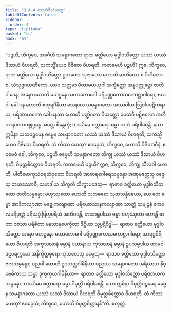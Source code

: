 ```yaml
---
title: "3.4.4 ယဿံဒိသံသုတ္တ"
tableOfContents: false
sidebar:
  order: 4
type: "tipitaka"
basket: "su"
book: "a5"
---
```



<DynamicBreadcrumb />

<Division number="134" book="a5" e="ch" v="16" p="133">

<Paragraph number="750" book="a5">
“ပဉ္စဟိ, ဘိက္ခဝေ, အင်္ဂေဟိ သမန္နာဂတော ရာဇာ ခတ္တိယော မုဒ္ဓါဝသိတ္တော ယဿံ ယဿံ ဒိသာယံ ဝိဟရတိ, သကသ္မိံယေဝ ဝိဇိတေ ဝိဟရတိ.
</Paragraph>

<Paragraph number="751" book="a5">
ကတမေဟိ ပဉ္စဟိ? ဣဓ, ဘိက္ခဝေ, ရာဇာ ခတ္တိယော မုဒ္ဓါဝသိတ္တော ဥဘတော သုဇာတော ဟောတိ မာတိတော စ ပိတိတော စ, သံသုဒ္ဓဂဟဏိကော, ယာဝ သတ္တမာ ပိတာမဟယုဂါ အက္ခိတ္တော အနုပက္ကုဋ္ဌော ဇာတိဝါဒေန; အဍ္ဎော ဟောတိ မဟဒ္ဓနော မဟာဘောဂေါ ပရိပုဏ္ဏကောသကောဋ္ဌာဂါရော; ဗလဝါ ခေါ ပန ဟောတိ စတုရင်္ဂိနိယာ သေနာယ သမန္နာဂတော အဿဝါယ ဩဝါဒပဋိကရာယ; ပရိဏာယကော ခေါ ပနဿ ဟောတိ ပဏ္ဍိတော ဝိယတ္တော မေဓာဝီ ပဋိဗလော အတီတာနာဂတပစ္စုပ္ပန္နေ အတ္ထေ စိန္တေတုံ; တဿိမေ စတ္တာရော ဓမ္မာ ယသံ ပရိပါစေန္တိ. သော ဣမိနာ ယသပဉ္စမေန ဓမ္မေန သမန္နာဂတော ယဿံ ယဿံ ဒိသာယံ ဝိဟရတိ, သကသ္မိံယေဝ ဝိဇိတေ ဝိဟရတိ. တံ ကိဿ ဟေတု? ဧဝဉှေတံ, ဘိက္ခဝေ, ဟောတိ ဝိဇိတာဝီနံ.
</Paragraph>

<Paragraph number="752" book="a5">
ဧဝမေဝံ ခေါ, ဘိက္ခဝေ, ပဉ္စဟိ ဓမ္မေဟိ သမန္နာဂတော ဘိက္ခု ယဿံ ယဿံ ဒိသာယံ ဝိဟရတိ, ဝိမုတ္တစိတ္တောဝ ဝိဟရတိ. ကတမေဟိ ပဉ္စဟိ? ဣဓ, ဘိက္ခဝေ, ဘိက္ခု သီလဝါ ဟောတိ, ပါတိမောက္ခသံဝရသံဝုတော ဝိဟရတိ အာစာရဂေါစရသမ္ပန္နော အဏုမတ္တေသု ဝဇ္ဇေသု ဘယဒဿာဝီ, သမာဒါယ သိက္ခတိ သိက္ခာပဒေသု—  ရာဇာဝ ခတ္တိယော မုဒ္ဓါဝသိတ္တော ဇာတိသမ္ပန္နော; ဗဟုဿုတော ဟောတိ သုတဓရော သုတသန္နိစယော, ယေ တေ ဓမ္မာ အာဒိကလျာဏာ မဇ္ဈေကလျာဏာ ပရိယောသာနကလျာဏာ သာတ္ထံ သဗျဉ္ဇနံ ကေဝလပရိပုဏ္ဏံ ပရိသုဒ္ဓံ ဗြဟ္မစရိယံ အဘိဝဒန္တိ, တထာရူပါဿ ဓမ္မာ ဗဟုဿုတာ ဟောန္တိ ဓာတာ ဝစသာ ပရိစိတာ မနသာနုပေက္ခိတာ ဒိဋ္ဌိယာ သုပ္ပဋိဝိဒ္ဓါ—  ရာဇာဝ ခတ္တိယော မုဒ္ဓါဝသိတ္တော အဍ္ဎော မဟဒ္ဓနော မဟာဘောဂေါ ပရိပုဏ္ဏကောသကောဋ္ဌာဂါရော; အာရဒ္ဓဝီရိယော ဝိဟရတိ အကုသလာနံ ဓမ္မာနံ ပဟာနာယ ကုသလာနံ ဓမ္မာနံ ဥပသမ္ပဒါယ ထာမဝါ ဒဠှပရက္ကမော အနိက္ခိတ္တဓုရော ကုသလေသု ဓမ္မေသု—  ရာဇာဝ ခတ္တိယော မုဒ္ဓါဝသိတ္တော ဗလသမ္ပန္နော; ပညဝါ ဟောတိ ဥဒယတ္ထဂါမိနိယာ ပညာယ သမန္နာဂတော အရိယာယ နိဗ္ဗေဓိကာယ သမ္မာ ဒုက္ခက္ခယဂါမိနိယာ—  ရာဇာဝ ခတ္တိယော မုဒ္ဓါဝသိတ္တော ပရိဏာယကသမ္ပန္နော; တဿိမေ စတ္တာရော ဓမ္မာ ဝိမုတ္တိံ ပရိပါစေန္တိ. သော ဣမိနာ ဝိမုတ္တိပဉ္စမေန ဓမ္မေန သမန္နာဂတော ယဿံ ယဿံ ဒိသာယံ ဝိဟရတိ ဝိမုတ္တစိတ္တောဝ ဝိဟရတိ. တံ ကိဿ ဟေတု? ဧဝဉှေတံ, ဘိက္ခဝေ, ဟောတိ ဝိမုတ္တစိတ္တာနန်”တိ.

</Paragraph>
</Division>

<Paragraph number="753" type="center" book="a5">
စတုတ္ထံ.
</Paragraph>